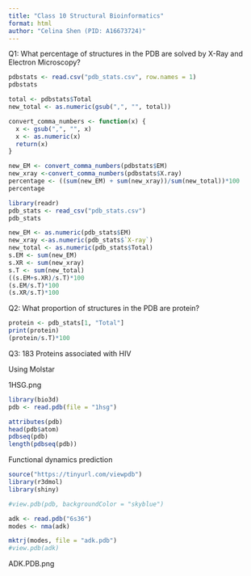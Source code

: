 ```yaml
---
title: "Class 10 Structural Bioinformatics"
format: html
author: "Celina Shen (PID: A16673724)"
---
```


Q1: What percentage of structures in the PDB are solved by X-Ray and Electron Microscopy?
```r
pdbstats <- read.csv("pdb_stats.csv", row.names = 1)
pdbstats
```
```r
total <- pdbstats$Total
new_total <- as.numeric(gsub(",", "", total))

convert_comma_numbers <- function(x) {
  x <- gsub(",", "", x)
  x <- as.numeric(x)
  return(x)
}

new_EM <- convert_comma_numbers(pdbstats$EM)
new_xray <-convert_comma_numbers(pdbstats$X.ray)
percentage <- ((sum(new_EM) + sum(new_xray))/sum(new_total))*100
percentage
```

```r
library(readr)
pdb_stats <- read_csv("pdb_stats.csv")
pdb_stats

new_EM <- as.numeric(pdb_stats$EM)
new_xray <-as.numeric(pdb_stats$`X-ray`)
new_total <- as.numeric(pdb_stats$Total)
s.EM <- sum(new_EM)
s.XR <- sum(new_xray)
s.T <- sum(new_total)
((s.EM+s.XR)/s.T)*100
(s.EM/s.T)*100
(s.XR/s.T)*100
```

Q2: What proportion of structures in the PDB are protein?

```r

protein <- pdb_stats[1, "Total"]
print(protein)
(protein/s.T)*100
```

Q3: 183 Proteins associated with HIV


Using Molstar

1HSG.png

```r
library(bio3d)
pdb <- read.pdb(file = "1hsg")
```

```r
attributes(pdb)
head(pdb$atom)
pdbseq(pdb)
length(pdbseq(pdb))
```

Functional dynamics prediction

```r
source("https://tinyurl.com/viewpdb")
library(r3dmol)
library(shiny)

#view.pdb(pdb, backgroundColor = "skyblue")

```

```r
adk <- read.pdb("6s36")
modes <- nma(adk)

mktrj(modes, file = "adk.pdb")
#view.pdb(adk)
```

ADK.PDB.png




